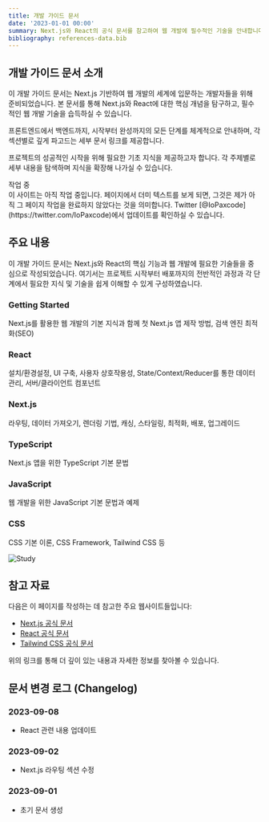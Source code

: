 ```yaml
---
title: 개발 가이드 문서
date: '2023-01-01 00:00'
summary: Next.js와 React의 공식 문서를 참고하여 웹 개발에 필수적인 기술을 안내합니다.
bibliography: references-data.bib
---
```


## 개발 가이드 문서 소개 

이 개발 가이드 문서는 Next.js 기반하여 웹 개발의 세계에 입문하는 개발자들을 위해 준비되었습니다. 본 문서를 통해 Next.js와 React에 대한 핵심 개념을 탐구하고, 필수적인 웹 개발 기술을 습득하실 수 있습니다.

프론트엔드에서 백엔드까지, 시작부터 완성까지의 모든 단계를 체계적으로 안내하며, 각 섹션별로 깊게 파고드는 세부 문서 링크를 제공합니다.


프로젝트의 성공적인 시작을 위해 필요한 기초 지식을 제공하고자 합니다. 각 주제별로 세부 내용을 탐색하며 지식을 확장해 나가실 수 있습니다.


<Callout>
<div className="flex items-center">
  <span className="mr-2"><ShieldAlert /></span>
  <span>작업 중</span>
</div>
이 사이트는 아직 작업 중입니다. 페이지에서 더미 텍스트를 보게 되면, 그것은 제가 아직 그 페이지 작업을 완료하지 않았다는 것을 의미합니다. Twitter [@IoPaxcode](https://twitter.com/IoPaxcode)에서 업데이트를 확인하실 수 있습니다.

</Callout>


## 주요 내용

이 개발 가이드 문서는 Next.js와 React의 핵심 기능과 웹 개발에 필요한 기술들을 중심으로 작성되었습니다. 여기서는 프로젝트 시작부터 배포까지의 전반적인 과정과 각 단계에서 필요한 지식 및 기술을 쉽게 이해할 수 있게 구성하였습니다.

<div className="grid sm:grid-cols-2 gap-4 mt-3">

<Card href="/docs/getting-started/nextjs-foundation">

### Getting Started

Next.js를 활용한 웹 개발의 기본 지식과 함께 첫 Next.js 앱 제작 방법, 검색 엔진 최적화(SEO)

</Card>

<Card href="/docs/react/learn/overview">

### React

설치/환경설정, UI 구축, 사용자 상호작용성, State/Context/Reducer를 통한 데이터 관리, 서버/클라이언트 컴포넌트

</Card>

<Card href="/docs/nextjs">

### Next.js

라우팅, 데이터 가져오기, 렌더링 기법, 캐싱, 스타일링, 최적화, 배포, 업그레이드

</Card>

<Card href="/docs/typescript" disabled>

### TypeScript

Next.js 앱을 위한 TypeScript 기본 문법

</Card>

<Card href="/docs/javascript" disabled>

### JavaScript

웹 개발을 위한 JavaScript 기본 문법과 예제

</Card>

<Card href="/docs/css" disabled>

### CSS

CSS 기본 이론, CSS Framework, Tailwind CSS 등

</Card>

</div>

<div style={{ textAlign: "center" }}>
    <img src="/static/illustration/work-from-home-2.svg" alt="Study" />
</div>


## 참고 자료

다음은 이 페이지를 작성하는 데 참고한 주요 웹사이트들입니다:

- [Next.js 공식 문서](https://nextjs.org/docs)
- [React 공식 문서](https://react.dev/blog/2023/03/16/introducing-react-dev)
- [Tailwind CSS 공식 문서](https://tailwindcss.com/docs)

위의 링크를 통해 더 깊이 있는 내용과 자세한 정보를 찾아볼 수 있습니다.


## 문서 변경 로그 (Changelog)

### 2023-09-08
- React 관련 내용 업데이트

### 2023-09-02
- Next.js 라우팅 섹션 수정

### 2023-09-01
- 초기 문서 생성

